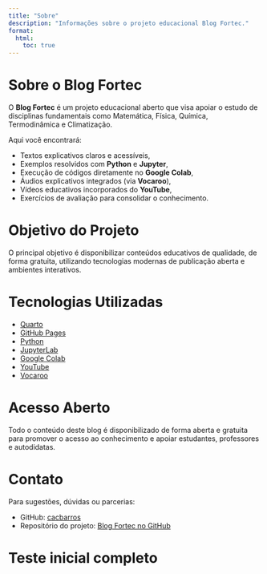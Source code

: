 ```yaml
---
title: "Sobre"
description: "Informações sobre o projeto educacional Blog Fortec."
format:
  html:
    toc: true
---
```


# Sobre o Blog Fortec

O **Blog Fortec** é um projeto educacional aberto que visa apoiar o estudo de disciplinas fundamentais como Matemática, Física, Química, Termodinâmica e Climatização.

Aqui você encontrará:

- Textos explicativos claros e acessíveis,
- Exemplos resolvidos com **Python** e **Jupyter**,
- Execução de códigos diretamente no **Google Colab**,
- Áudios explicativos integrados (via **Vocaroo**),
- Vídeos educativos incorporados do **YouTube**,
- Exercícios de avaliação para consolidar o conhecimento.

# Objetivo do Projeto

O principal objetivo é disponibilizar conteúdos educativos de qualidade, de forma gratuita, utilizando tecnologias modernas de publicação aberta e ambientes interativos.

# Tecnologias Utilizadas

- [Quarto](https://quarto.org/)
- [GitHub Pages](https://pages.github.com/)
- [Python](https://www.python.org/)
- [JupyterLab](https://jupyter.org/)
- [Google Colab](https://colab.research.google.com/)
- [YouTube](https://youtube.com/)
- [Vocaroo](https://vocaroo.com/)

# Acesso Aberto

Todo o conteúdo deste blog é disponibilizado de forma aberta e gratuita para promover o acesso ao conhecimento e apoiar estudantes, professores e autodidatas.

# Contato

Para sugestões, dúvidas ou parcerias:

- GitHub: [cacbarros](https://github.com/cacbarros)
- Repositório do projeto: [Blog Fortec no GitHub](https://github.com/cacbarros/blog-fortec)

# Teste inicial completo
